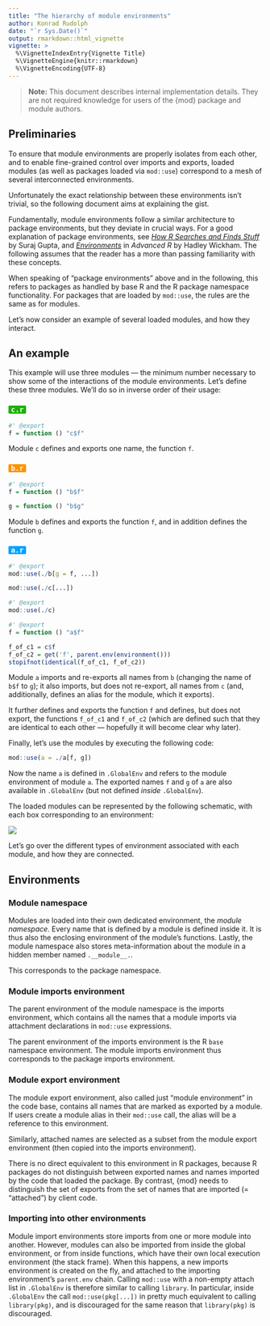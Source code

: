 ```yaml
---
title: "The hierarchy of module environments"
author: Konrad Rudolph
date: "`r Sys.Date()`"
output: rmarkdown::html_vignette
vignette: >
  %\VignetteIndexEntry{Vignette Title}
  %\VignetteEngine{knitr::rmarkdown}
  %\VignetteEncoding{UTF-8}
---
```


> **Note:** This document describes internal implementation details. They are
> not required knowledge for users of the {mod} package and module authors.

## Preliminaries

To ensure that module environments are properly isolates from each other, and to
enable fine-grained control over imports and exports, loaded modules (as well as
packages loaded via `mod::use`) correspond to a mesh of several interconnected
environments.

Unfortunately the exact relationship between these environments isn’t trivial,
so the following document aims at explaining the gist.

Fundamentally, module environments follow a similar architecture to package
environments, but they deviate in crucial ways. For a good explanation of
package environments, see [*How R Searches and Finds Stuff*](http://blog.obeautifulcode.com/R/How-R-Searches-And-Finds-Stuff/)
by Suraj Gupta, and [*Environments*](http://adv-r.had.co.nz/Environments.html)
in *Advanced R* by Hadley Wickham. The following assumes that the reader has a
more than passing familiarity with these concepts.

When speaking of “package environments” above and in the following, this refers
to packages as handled by base R and the R package namespace functionality. For
packages that are loaded by `mod::use`, the rules are the same as for modules.

Let’s now consider an example of several loaded modules, and how they interact.

## An example

This example will use three modules — the minimum number necessary to show some
of the interactions of the module environments. Let’s define these three
modules. We’ll do so in inverse order of their usage:

### <code><span style="background: #1DB100; color: white; padding: 0 5px; border-radius: 2px;">c.r</span></code>

```r
#' @export
f = function () "c$f"
```

Module `c` defines and exports one name, the function `f`.

### <code><span style="background: #FF9300; color: white; padding: 0 5px; border-radius: 2px;">b.r</span></code>

```r
#' @export
f = function () "b$f"

g = function () "b$g"
```

Module `b` defines and exports the function `f`, and in addition defines the
function `g`.

### <code><span style="background: #00A2FF; color: white; padding: 0 5px; border-radius: 2px;">a.r</span></code>

```r
#' @export
mod::use(./b[g = f, ...])

mod::use(./c[...])

#' @export
mod::use(./c)

#' @export
f = function () "a$f"

f_of_c1 = c$f
f_of_c2 = get('f', parent.env(environment()))
stopifnot(identical(f_of_c1, f_of_c2))
```

Module `a` imports and re-exports all names from `b` (changing the name of `b$f`
to `g`); it also imports, but does not re-export, all names from `c` (and,
additionally, defines an alias for the module, which it exports).

It further defines and exports the function `f` and defines, but does not
export, the functions `f_of_c1` and `f_of_c2` (which are defined such that they
are identical to each other — hopefully it will become clear why later).

Finally, let’s use the modules by executing the following code:

```r
mod::use(a = ./a[f, g])
```

Now the name `a` is defined in `.GlobalEnv` and refers to the module environment
of module `a`. The exported names `f` and `g` of `a` are also available in
`.GlobalEnv` (but not defined *inside* `.GlobalEnv`).

The loaded modules can be represented by the following schematic, with each box
corresponding to an environment:

![](environment-schema.png)

Let’s go over the different types of environment associated with each module,
and how they are connected.

## Environments

### Module namespace

Modules are loaded into their own dedicated environment, the *module namespace*.
Every name that is defined by a module is defined inside it. It is thus also the
enclosing environment of the module’s functions. Lastly, the module namespace
also stores meta-information about the module in a hidden member named
`.__module__.`.

This corresponds to the package namespace.

### Module imports environment

The parent environment of the module namespace is the imports environment, which
contains all the names that a module imports via attachment declarations in
`mod::use` expressions.

The parent environment of the imports environment is the R `base` namespace
environment. The module imports environment thus corresponds to the package
imports environment.

### Module export environment

The module export environment, also called just “module environment” in the code
base, contains all names that are marked as exported by a module. If users
create a module alias in their `mod::use` call, the alias will be a reference to
this environment.

Similarly, attached names are selected as a subset from the module export
environment (then copied into the imports environment).

There is no direct equivalent to this environment in R packages, because R
packages do not distinguish between exported names and names imported by the
code that loaded the package. By contrast, {mod} needs to distinguish the set of
exports from the set of names that are imported (= “attached”) by client code.

### Importing into other environments

Module import environments store imports from one or more module into another.
However, modules can also be imported from inside the global environment, or
from inside functions, which have their own local execution environment (the
stack frame). When this happens, a new imports environment is created on the
fly, and attached to the importing environment’s `parent.env` chain. Calling
`mod::use` with a non-empty attach list in `.GlobalEnv` is therefore similar to
calling `library`. In particular, inside `.GlobalEnv` the call
`mod::use(pkg[...])` in pretty much equivalent to calling `library(pkg)`, and is
discouraged for the same reason that `library(pkg)` is discouraged.
